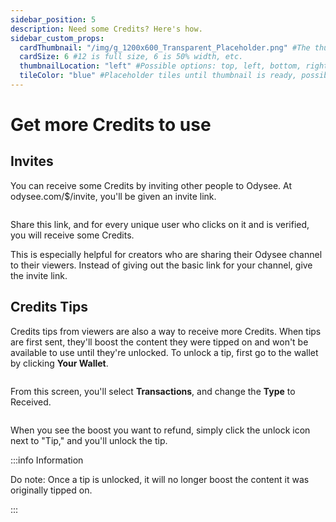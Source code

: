 ```yaml
---
sidebar_position: 5
description: Need some Credits? Here's how.
sidebar_custom_props:
  cardThumbnail: "/img/g_1200x600_Transparent_Placeholder.png" #The thumbnail on the category card.
  cardSize: 6 #12 is full size, 6 is 50% width, etc.
  thumbnailLocation: "left" #Possible options: top, left, bottom, right, none
  tileColor: "blue" #Placeholder tiles until thumbnail is ready, possible options: blue, cream, darkpurple, lightpurple, mauve, orange, pink, none
---
```


# Get more Credits to use

## Invites

You can receive some Credits by inviting other people to Odysee. At odysee.com/$/invite, you'll be given an invite link.

<Image img="/img/en/category-monetization3.png"/>

Share this link, and for every unique user who clicks on it and is verified, you will receive some Credits.

This is especially helpful for creators who are sharing their Odysee channel to their viewers. Instead of giving out the basic link for your channel, give the invite link.

## Credits Tips

Credits tips from viewers are also a way to receive more Credits. When tips are first sent, they'll boost the content they were tipped on and won't be available to use until they're unlocked. To unlock a tip, first go to the wallet by clicking **Your Wallet**.

<Image img="/img/en/category-wallet1.png"/>

From this screen, you'll select **Transactions**, and change the **Type** to Received.

<Image img="/img/en/odysee-monetization9.png"/>

When you see the boost you want to refund, simply click the unlock icon next to "Tip," and you'll unlock the tip.

:::info Information

Do note: Once a tip is unlocked, it will no longer boost the content it was originally tipped on.

:::